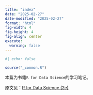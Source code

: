 ```yaml
---
title: "index"
date: "2025-02-27"
date-modified: "2025-02-27"
format: "html"
fig-width: 4
fig-height: 4
fig-align: center
execute:
  warning: false
---
```


```r
#| echo: false

source("_common.R")
```

本篇为书籍`R for Data Science`的学习笔记。

原文见：[R for Data Science (2e)](https://r4ds.hadley.nz/)